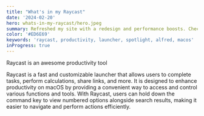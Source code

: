 ```yaml
---
title: "What's in my Raycast"
date: '2024-02-20'
hero: whats-in-my-raycast/hero.jpeg
summary: Refreshed my site with a redesign and performance boosts. Check it out!
color: '#ED6E69'
keywords: 'raycast, productivity, launcher, spotlight, alfred, macos'
inProgress: true
---
```


Raycast is an awesome productivity tool

Raycast is a fast and customizable launcher that allows users to complete tasks, perform calculations, share links, and more.
It is designed to enhance productivity on macOS by providing a convenient way to access and control various functions and tools.
With Raycast, users can hold down the command key to view numbered options alongside search results, making it easier to navigate and perform actions efficiently.